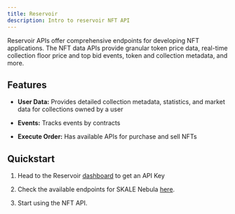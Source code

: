 ```yaml
---
title: Reservoir
description: Intro to reservoir NFT API
---
```



Reservoir APIs offer comprehensive endpoints for developing NFT applications.
The NFT data APIs provide granular token price data, real-time collection floor price and top bid events, token and collection metadata, and more.

<CardGrid>
  <LinkCard title="Website" href="https://reservoir.tools/" />
  <LinkCard title="Documentation" href="https://docs.reservoir.tools/reference/nebula-nft-api" />
  <LinkCard title="Recipe" description="Not ready yet but is coming very soon!"/>
</CardGrid>

## Features

- **User Data:** Provides detailed collection metadata, statistics, and market data for collections owned by a user

- **Events:** Tracks events by contracts

- **Execute Order:** Has available APIs for purchase and sell NFTs 

## Quickstart

<Steps>

1. Head to the Reservoir [dashboard](https://dashboard.reservoir.tools/) to get an API Key 

2. Check the available endpoints for SKALE Nebula [here](https://docs.reservoir.tools/reference/nebula-nft-api).

3. Start using the NFT API.

</Steps>

